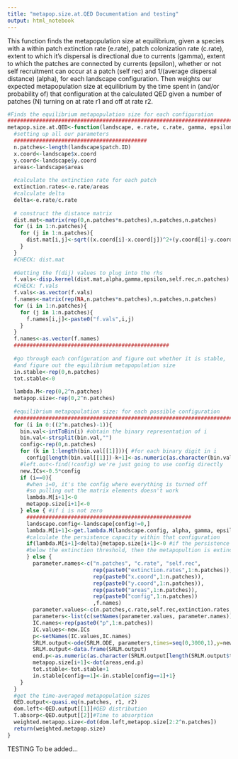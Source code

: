 ---
title: "metapop.size.at.QED Documentation and testing"
output: html_notebook
---

This function finds the metapopulation size at equilibrium, given a species with a within patch extinction rate (e.rate), patch colonization rate (c.rate), extent to which it's dispersal is directional due to currents (gamma), extent to which the patches are connected by currents (epsilon), whether or not self recruitment can occur at a patch (self rec) and 1/(average dispersal distance) (alpha), for each landscape configuration. Then weights our expected metapopulation size at equilibrium by the time spent in (and/or probability of) that configuration at the calculated QED given a number of patches (N) turning on at rate r1 and off at rate r2.



```{r}
#Finds the equilibrium metapopulation size for each configuration
###############################################################################
metapop.size.at.QED<-function(landscape, e.rate, c.rate, gamma, epsilon, self.rec, alpha, r1, r2){
  #setting up all our parameters
  ##########################################
  n.patches<-length(landscape$patch.ID)
  x.coord<-landscape$x.coord
  y.coord<-landscape$y.coord
  areas<-landscape$areas
  
  #calculate the extinction rate for each patch
  extinction.rates<-e.rate/areas 
  #calculate delta
  delta<-e.rate/c.rate
  
  # construct the distance matrix
  dist.mat<-matrix(rep(0,n.patches*n.patches),n.patches,n.patches)
  for (i in 1:n.patches){
    for (j in 1:n.patches){
      dist.mat[i,j]<-sqrt((x.coord[i]-x.coord[j])^2+(y.coord[i]-y.coord[j])^2)
    }
  }
  #CHECK: dist.mat
  
  #Getting the f(dij) values to plug into the rhs
  f.vals<-disp.kernel(dist.mat,alpha,gamma,epsilon,self.rec,n.patches)
  #CHECK: f.vals
  f.vals<-as.vector(f.vals)
  f.names<-matrix(rep(NA,n.patches*n.patches),n.patches,n.patches)
  for (i in 1:n.patches){
    for (j in 1:n.patches){
      f.names[i,j]<-paste0("f.vals",i,j)
    }
  }
  f.names<-as.vector(f.names)
  #################################################
  
  #go through each configuration and figure out whether it is stable,
  #and figure out the equilibrium metapopulation size
  in.stable<-rep(0,n.patches)
  tot.stable<-0
  
  lambda.M<-rep(0,2^n.patches)
  metapop.size<-rep(0,2^n.patches)
  
  #equilibrium metapopulation size: for each possible configuration
  #####################################################################################################
  for (i in 0:((2^n.patches)-1)){
    bin.val<-intToBin(i) #obtain the binary representation of i 
    bin.val<-strsplit(bin.val,"")
    config<-rep(0,n.patches)
    for (k in 1:length(bin.val[[1]])){ #for each binary digit in i
      config[length(bin.val[[1]])-k+1]<-as.numeric(as.character(bin.val[[1]][k]))}
    #left.out<-find(!config) we're just going to use config directly
    new.ICs<-0.5*config
    if (i==0){
      #when i=0, it's the config where everything is turned off 
      #so pulling out the matrix elements doesn't work
      lambda.M[i+1]<-0
      metapop.size[i+1]<-0
    } else { #if i is not zero
      ####################################################
      landscape.config<-landscape[config!=0,]
      lambda.M[i+1]<-get.lambda.M(landscape.config, alpha, gamma, epsilon, self.rec, e.rate, c.rate) 
      #calculate the persistence capacity within that configuration
      if(lambda.M[i+1]<delta){metapop.size[i+1]<-0 #if the persistence capacity is
      #below the extinction threshold, then the metapopultion is extinct, set size = 0
      } else {
        parameter.names<-c("n.patches", "c.rate", "self.rec",
                           rep(paste0("extinction.rates",1:n.patches)),
                           rep(paste0("x.coord",1:n.patches)),
                           rep(paste0("y.coord",1:n.patches)),
                           rep(paste0("areas",1:n.patches)),
                           rep(paste0("config",1:n.patches))
                           ,f.names)
        parameter.values<-c(n.patches,c.rate,self.rec,extinction.rates,x.coord,y.coord,areas,config,f.vals)
        parameters<-list(c(setNames(parameter.values, parameter.names)))
        IC.names<-rep(paste0("p",1:n.patches))
        IC.values<-new.ICs
        p<-setNames(IC.values,IC.names)
        SRLM.output<-ode(SRLM.ODE, parameters,times=seq(0,3000,1),y=new.ICs, rootfun=at.equilibrium)
        SRLM.output<-data.frame(SRLM.output)
        end.p<-as.numeric(as.character(SRLM.output[length(SRLM.output$time),-1]))
        metapop.size[i+1]<-dot(areas,end.p)
        tot.stable<-tot.stable+1
        in.stable[config==1]<-in.stable[config==1]+1}
    }
  }
  #get the time-averaged metapopulation sizes
  QED.output<-quasi.eq(n.patches, r1, r2)
  dom.left<-QED.output[[1]]#QED distribution
  T.absorp<-QED.output[[2]]#Time to absorption
  weighted.metapop.size<-dot(dom.left,metapop.size[2:2^n.patches])
  return(weighted.metapop.size)
}
```

TESTING
To be added...
